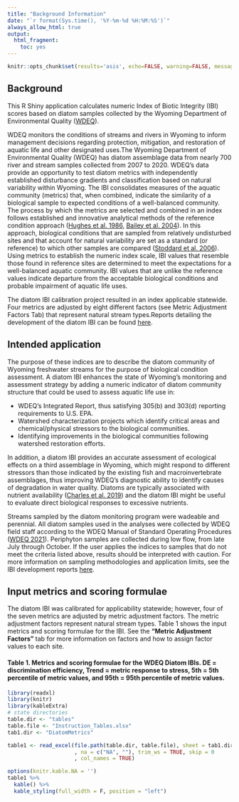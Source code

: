 ```yaml
---
title: "Background Information"
date: "`r format(Sys.time(), '%Y-%m-%d %H:%M:%S')`"
always_allow_html: true
output:
  html_fragment:
    toc: yes
---
```


```r
knitr::opts_chunk$set(results='asis', echo=FALSE, warning=FALSE, message = FALSE)
```

## Background
This R Shiny application calculates numeric Index of Biotic Integrity (IBI) scores based on diatom samples collected by the Wyoming Department of Environmental Quality ([WDEQ](https://deq.wyoming.gov/)).

WDEQ monitors the conditions of streams and rivers in Wyoming to inform management decisions regarding protection, mitigation, and restoration of aquatic life and other designated uses.The Wyoming Department of Environmental Quality (WDEQ) has diatom assemblage data from nearly 700 river and stream samples collected from 2007 to 2020. WDEQ’s data provide an opportunity to test diatom metrics with independently established disturbance gradients and classification based on natural variability within Wyoming. The IBI consolidates measures of the aquatic community (metrics) that, when combined, indicate the similarity of a biological sample to expected conditions of a well-balanced community. The process by which the metrics are selected and combined in an index follows established and innovative analytical methods of the reference condition approach ([Hughes et al. 1986](https://link.springer.com/article/10.1007/BF01866767), [Bailey et al. 2004](https://link.springer.com/book/10.1007/978-1-4419-8885-0)). In this approach, biological conditions that are sampled from relatively undisturbed sites and that account for natural variability are set as a standard (or reference) to which other samples are compared ([Stoddard et al. 2006](https://esajournals.onlinelibrary.wiley.com/doi/10.1890/1051-0761%282006%29016%5B1267%3ASEFTEC%5D2.0.CO%3B2)). Using metrics to establish the numeric index scale, IBI values that resemble those found in reference sites are determined to meet the expectations for a well-balanced aquatic community. IBI values that are unlike the reference values indicate departure from the acceptable biological conditions and probable impairment of aquatic life uses. 

The diatom IBI calibration project resulted in an index applicable statewide. Four metrics are adjusted by eight different factors (see Metric Adjustment Factors Tab) that represent natural stream types.Reports detailing the development of the diatom IBI can be found [here](https://github.com/Blocktt/ShinyAppDocuments/tree/main/WDEQtools/Reports).

## Intended application
The purpose of these indices are to describe the diatom community of Wyoming freshwater streams for the purpose of biological condition assessment. A diatom IBI enhances the state of Wyoming’s monitoring and assessment strategy by adding a numeric indicator of diatom community structure that could be used to assess aquatic life use in:

* WDEQ’s Integrated Report, thus satisfying 305(b) and 303(d) reporting requirements to U.S. EPA.
* Watershed characterization projects which identify critical areas and chemical/physical stressors to the biological communities.
* Identifying improvements in the biological communities following watershed restoration efforts.

In addition, a diatom IBI provides an accurate assessment of ecological effects on a third assemblage in Wyoming, which might respond to different stressors than those indicated by the existing fish and macroinvertebrate assemblages, thus improving WDEQ’s diagnostic ability to identify causes of degradation in water quality. Diatoms are typically associated with nutrient availability ([Charles et al. 2019](https://www.sciencedirect.com/science/article/abs/pii/S1470160X18306496)) and the diatom IBI might be useful to evaluate direct biological responses to excessive nutrients.

Streams sampled by the diatom monitoring program were wadeable and perennial. All diatom samples used in the analyses were collected by WDEQ field staff according to the WDEQ Manual of Standard Operating Procedures ([WDEQ 2021](https://deq.wyoming.gov/water-quality/watershed-protection/water-quality-assessment/)). Periphyton samples are collected during low flow, from late July through October. If the user applies the indices to samples that do not meet the criteria listed above, results should be interpreted with caution. For more information on sampling methodologies and application limits, see the IBI development reports [here](https://github.com/Blocktt/ShinyAppDocuments/tree/main/WDEQtools/Reports).

## Input metrics and scoring formulae
The diatom IBI was calibrated for applicability statewide; however, four of the seven metrics are adjusted by metric adjustment factors. The metric adjustment factors represent natural stream types. Table 1 shows the input metrics and scoring formulae for the IBI. See the **"Metric Adjustment Factors"** tab for more information on factors and how to assign factor values to each site.

#### Table 1. Metrics and scoring formulae for the WDEQ Diatom IBIs. DE = discrimination efficiency, Trend = metric response to stress, 5th = 5th percentile of metric values, and 95th = 95th percentile of metric values.
```r
library(readxl)
library(knitr)
library(kableExtra)
# state directories
table.dir <- "tables"
table.file <- "Instruction_Tables.xlsx"
tab1.dir <- "DiatomMetrics"

table1 <- read_excel(file.path(table.dir, table.file), sheet = tab1.dir
                     , na = c("NA", ""), trim_ws = TRUE, skip = 0
                     , col_names = TRUE)  

options(knitr.kable.NA = '')
table1 %>%
  kable() %>%
  kable_styling(full_width = F, position = "left")
```
